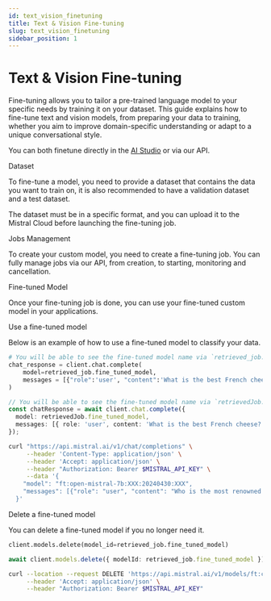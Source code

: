 ```yaml
---
id: text_vision_finetuning
title: Text & Vision Fine-tuning
slug: text_vision_finetuning
sidebar_position: 1
---
```




# Text & Vision Fine-tuning

Fine-tuning allows you to tailor a pre-trained language model to your specific needs by training it on your dataset. This guide explains how to fine-tune text and vision models, from preparing your data to training, whether you aim to improve domain-specific understanding or adapt to a unique conversational style.

You can both finetune directly in the [AI Studio](https://console.mistral.ai/build/finetuned-models) or via our API.

<SectionTab as="h1" sectionId="dataset">Dataset</SectionTab>

To fine-tune a model, you need to provide a dataset that contains the data you want to train on, it is also recommended to have a validation dataset and a test dataset.

The dataset must be in a specific format, and you can upload it to the Mistral Cloud before launching the fine-tuning job.

<ExplorerTabs>
  <ExplorerTab value="dataset-format" label="Dataset Format">
    <DatasetFormatTab/>
  </ExplorerTab>
  <ExplorerTab value="upload-a-file" label="Upload a file">
    <UploadFileTab/>
  </ExplorerTab>
</ExplorerTabs>

<SectionTab as="h1" sectionId="jobs-management">Jobs Management</SectionTab>

To create your custom model, you need to create a fine-tuning job. You can fully manage jobs via our API, from creation, to starting, monitoring and cancellation.

<ExplorerTabs>
  <ExplorerTab value="fine-tuning-job" label="Fine-tuning Job">
    <FinetuningJobTab/>
  </ExplorerTab>
  <ExplorerTab value="List/retrieve/cancel-jobs" label="List/retrieve/cancel jobs">
    <ListRetrieveCancelJobsTab/>
  </ExplorerTab>
</ExplorerTabs>

<SectionTab as="h1" sectionId="fine-tuned-models">Fine-tuned Model</SectionTab>

Once your fine-tuning job is done, you can use your fine-tuned custom model in your applications.

<SectionTab as="h2" variant="secondary" sectionId="use-finetuned-model">Use a fine-tuned model</SectionTab>

Below is an example of how to use a fine-tuned model to classify your data.

<Tabs groupId="code">
  <TabItem value="python" label="python" default>

```python
# You will be able to see the fine-tuned model name via `retrieved_job.fine_tuned_model`
chat_response = client.chat.complete(
    model=retrieved_job.fine_tuned_model,
    messages = [{"role":'user', "content":'What is the best French cheese?'}]
)
```

  </TabItem>

  <TabItem value="typescript" label="typescript">

```typescript
// You will be able to see the fine-tuned model name via `retrievedJob.fine_tuned_model`
const chatResponse = await client.chat.complete({
  model: retrievedJob.fine_tuned_model,
  messages: [{ role: 'user', content: 'What is the best French cheese?' }],
});
```

  </TabItem>

  <TabItem value="curl" label="curl">

```bash
curl "https://api.mistral.ai/v1/chat/completions" \
     --header 'Content-Type: application/json' \
     --header 'Accept: application/json' \
     --header "Authorization: Bearer $MISTRAL_API_KEY" \
     --data '{
    "model": "ft:open-mistral-7b:XXX:20240430:XXX",
    "messages": [{"role": "user", "content": "Who is the most renowned French painter?"}]
  }'
```

  </TabItem>

</Tabs>


<SectionTab as="h2" variant="secondary" sectionId="delete-finetuned-model">Delete a fine-tuned model</SectionTab>

You can delete a fine-tuned model if you no longer need it.

<Tabs groupId="code">
  <TabItem value="python" label="python" default>

```python
client.models.delete(model_id=retrieved_job.fine_tuned_model)
```

  </TabItem>
  <TabItem value="typescript" label="typescript">

```typescript
await client.models.delete({ modelId: retrieved_job.fine_tuned_model });
```

  </TabItem>
  <TabItem value="curl" label="curl">

```bash
curl --location --request DELETE 'https://api.mistral.ai/v1/models/ft:classifier:ministral-3b-latest:XXX:20250401:XXX' \
     --header 'Accept: application/json' \
     --header "Authorization: Bearer $MISTRAL_API_KEY"
```

  </TabItem>
</Tabs>


<FAQ />